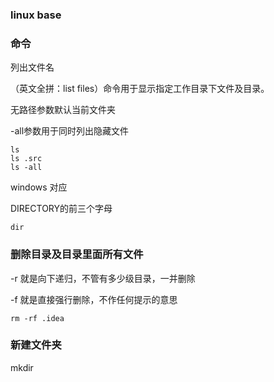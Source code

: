 ### linux base

### 命令

列出文件名

（英文全拼：list files）命令用于显示指定工作目录下文件及目录。

无路径参数默认当前文件夹

-all参数用于同时列出隐藏文件

```shell
ls
ls .src
ls -all
```

windows 对应

DIRECTORY的前三个字母

```shell
dir
```

### 删除目录及目录里面所有文件

-r 就是向下递归，不管有多少级目录，一并删除

-f 就是直接强行删除，不作任何提示的意思

```shell
rm -rf .idea
```

### 新建文件夹

mkdir